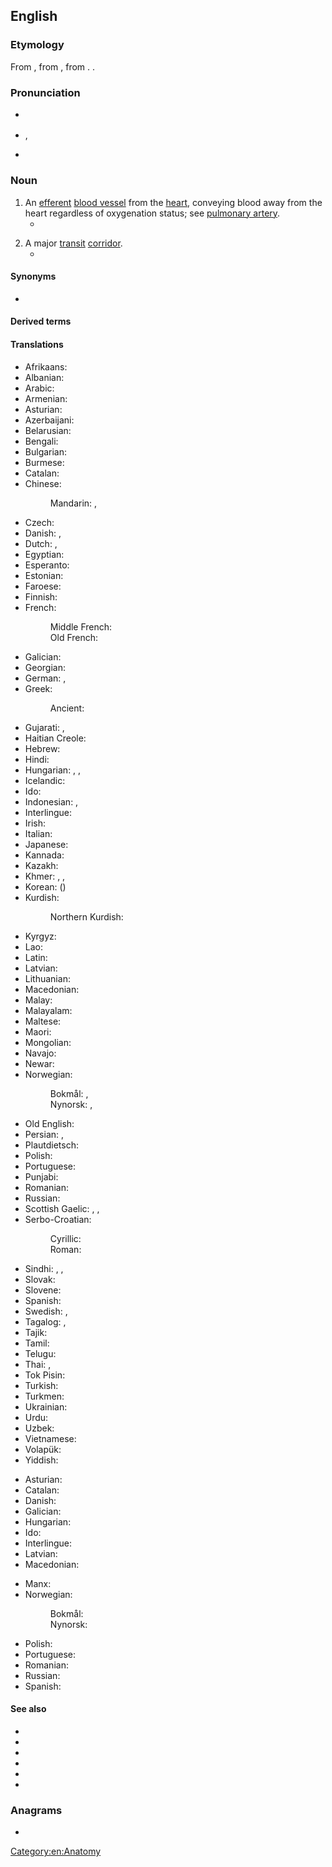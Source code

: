 ==English==
{{wikipedia}}

===Etymology===
From {{der|en|fro|artaire}}, from {{der|en|la|artēria|t=windpipe, artery}}, from {{der|en|grc|ἀρτηρία}}. {{doublet|en|arteria}}.

===Pronunciation===
* {{a|RP}} {{IPA|en|/ˈɑː.tə.ɹi/}}
* {{a|US}} {{enPR|ärʹtəɹi}}, {{IPA|en|/ˈɑɹ.təɹɪ/}}
* {{audio|en|en-us-artery.ogg|Audio (US)}}

===Noun===
{{en-noun}}

# An [[efferent]] [[blood vessel]] from the [[heart]], conveying blood away from the heart regardless of oxygenation status; see [[pulmonary artery]].
#* {{quote-journal|en|year=2013|month=July-August|author=[http://www.americanscientist.org/authors/detail/stephen-p-lownie Stephen P. Lownie], [http://www.americanscientist.org/authors/detail/david-m-pelz David M. Pelz]
|magazine={{w|American Scientist}}|title=[http://www.americanscientist.org/issues/feature/2013/4/stents-to-prevent-stroke Stents to Prevent Stroke]
|passage=As we age, the major '''arteries''' of our bodies frequently become thickened with plaque, a fatty material with an oatmeal-like consistency that builds up along the inner lining of blood vessels. The reason plaque forms isn’t entirely known, but it seems to be related to high levels of cholesterol inducing an inflammatory response, which can also attract and trap more cellular debris over time.}}
#: {{hypo|en|Thesaurus:artery}}
# A major [[transit]] [[corridor]].
#* {{quote-journal|en|date=2020 May 6|author=Graeme Pickering|title=Borders Railway: time for the next step|journal=Rail|page=52|text=The 98-mile Edinburgh-Carlisle 'Waverley Route' provided over a century of service as an Anglo-Scottish '''artery''', prior to its closure by British Rail, and its loss provoked anger in the [[Scottish Borders]].}}

====Synonyms====
* {{l|en|arteria}}

====Derived terms====
{{col4|en
|arterial
|arterially
|arteriole
|carotid artery
|coronary artery
|end artery
|pulmonary artery
}}

====Translations====
{{trans-top|blood vessel from the heart}}
* Afrikaans: {{t+|af|slagaar}}
* Albanian: {{t+|sq|arterie|f}}
* Arabic: {{t|ar|شِرْيَان|m}}
* Armenian: {{t+|hy|զարկերակ}}
* Asturian: {{t+|ast|arteria|f}}
* Azerbaijani: {{t+|az|arteriya}}
* Belarusian: {{t|be|артэ́рыя|f}}
* Bengali: {{t|bn|ধমনী}}
* Bulgarian: {{t+|bg|арте́рия|f}}
* Burmese: {{t+|my|သွေးလွှတ်ကြော}}
* Catalan: {{t+|ca|artèria|f}}
* Chinese:
*: Mandarin: {{t+|cmn|動脈}}, {{t+|cmn|动脉|tr=dòngmài}}
* Czech: {{t+|cs|tepna|f}}
* Danish: {{t+|da|pulsåre|c}}, {{t+|da|arterie|c}}
* Dutch: {{t+|nl|slagader|m}}, {{t+|nl|arterie|f}}
* Egyptian: {{t-egy|mt|h=D52:X1-T14-T14-X1:F51|f}}
* Esperanto: {{t|eo|arterio}}
* Estonian: {{t|et|arter}}
* Faroese: {{t|fo|lívæðr|f}}
* Finnish: {{t+|fi|valtimo}}
* French: {{t+|fr|artère|f}}
*: Middle French: {{t|frm|artere|f}}
*: Old French: {{t|fro|artere|f}}
* Galician: {{t+|gl|arteria|f}}
* Georgian: {{t|ka|არტერია}}
* German: {{t+|de|Arterie|f}}, {{t|de|Schlagader|f}}
* Greek: {{t+|el|αρτηρία|f}}
*: Ancient: {{t|grc|ἀρτηρία|f}}
* Gujarati: {{t|gu|ધમની|f}}, {{t|gu|ધોરી નસ|?}}
* Haitian Creole: {{t|ht|atè}}
* Hebrew: {{t+|he|עוֹרֶק|m}}
* Hindi: {{t+|hi|धमनी|f}}
* Hungarian: {{t+|hu|artéria}}, {{t+|hu|ütőér}}, {{t+|hu|verőér}}
* Icelandic: {{t+|is|slagæð|f}}
* Ido: {{t+|io|arterio}}
* Indonesian: {{t+|id|pembuluh nadi}}, {{t+|id|arteri}}
* Interlingue: {{t|ie|arterie}}
* Irish: {{t|ga|artaire|m}}
* Italian: {{t+|it|arteria|f}}
* Japanese: {{t+|ja|動脈|tr=どうみゃく, dōmyaku}}
* Kannada: {{t+|kn|ಅಪಧಮನಿ}}
* Kazakh: {{t|kk|артерия}}
* Khmer: {{t|km|សរសៃឈាមក្រហម|tr=sɑɑ say cʰiem krɑhɑɑm}}, {{t+|km|រោហិណី|tr=roohe’nii}} {{qualifier|formal}}, {{t|km|សួស|tr=suəh}}
* Korean: {{t+|ko|동맥}} ({{t+|ko|動脈}})
* Kurdish:
*: Northern Kurdish: {{t+|kmr|xwînber|f}}
{{trans-mid}}
* Kyrgyz: {{t+|ky|артерия}}
* Lao: {{t|lo|ເສັ້ນເລືອດແດງ}}
* Latin: {{t|la|artēria|f}}
* Latvian: {{t|lv|artērija|f}}
* Lithuanian: {{t|lt|arterija|f}}
* Macedonian: {{t|mk|артерија|f}}
* Malay: {{t|ms|arteri}}
* Malayalam: {{t|ml|ധമനികൾ}}
* Maltese: {{t|mt|arterja}}
* Maori: {{t|mi|ia tuku}}
* Mongolian: {{t|mn|гол судас}}
* Navajo: {{t|nv|atsʼoos łichíʼígíí}}
* Newar: {{t|new|धमनी}}
* Norwegian:
*: Bokmål: {{t+|nb|arterie|m}}, {{t|nb|pulsåre|m|f}}
*: Nynorsk: {{t|nn|arterie|m}}, {{t|nn|pulsåre|f}}
* Old English: {{t|ang|ǣdre|f}}
* Persian: {{t+|fa|شریان|tr=šaryân}}, {{t+|fa|سرخرگ|tr=sorxrag}}
* Plautdietsch: {{t|pdt|Oda|f}}
* Polish: {{t+|pl|tętnica|f}}
* Portuguese: {{t+|pt|artéria|f}}
* Punjabi: {{t|pa|ਧਮਣੀ|?}}
* Romanian: {{t+|ro|arteră|f}}
* Russian: {{t+|ru|арте́рия|f|tr=artɛ́rija}}
* Scottish Gaelic: {{t|gd|cuisle|f}}, {{t|gd|cuisle-fhala|f}}, {{t|gd|cuisle-mhòr|f}}
* Serbo-Croatian:
*: Cyrillic: {{t|sh|а̀рте̄рија|f}}
*: Roman: {{t+|sh|àrtērija|f}}
* Sindhi: {{t|sd|रग॒|?}}, {{t|sd|शरियान|?}}, {{t|sd|धमनी|?}}
* Slovak: {{t+|sk|tepna|f}}
* Slovene: {{t+|sl|arterija|f}}
* Spanish: {{t+|es|arteria|f}}
* Swedish: {{t+|sv|artär|c}}, {{t+|sv|pulsåder|c}}
* Tagalog: {{t|tl|luwasdaluyan}}, {{t|tl|arterya}}
* Tajik: {{t+|tg|сурхраг}}
* Tamil: {{t+|ta|தமனி}}
* Telugu: {{t+|te|ధమని}}
* Thai: {{t|th|เส้นเลือดแดง}}, {{t|th|หลอดเลือดแดง}}
* Tok Pisin: {{t|tpi|mambu bilong blut}}
* Turkish: {{t+|tr|arter}}
* Turkmen: {{t+|tk|arteriýa}}
* Ukrainian: {{t+|uk|арте́рія|f}}
* Urdu: {{t|ur|شریان|?}}
* Uzbek: {{t+|uz|arteriya}}
* Vietnamese: {{t+|vi|động mạch}}
* Volapük: {{t+|vo|ratär}}
* Yiddish: {{t|yi|אַרטעריע|f}}
{{trans-bottom}}

{{trans-top|major transit corridor}}
* Asturian: {{t+|ast|arteria|f}}
* Catalan: {{t+|ca|artèria|f}}
* Danish: {{t+|da|åre|c}}
* Galician: {{t+|gl|arteria|f}}
* Hungarian: {{t+|hu|főútvonal}}
* Ido: {{t+|io|arterio}}
* Interlingue: {{t|ie|arterie}}
* Latvian: {{t|lv|artērija|f}}
* Macedonian: {{t|mk|артерија|f}}
{{trans-mid}}
* Manx: {{t|gv|ard-raad mooar|m}}
* Norwegian:
*: Bokmål: {{t+|nb|åre|m|f}}
*: Nynorsk: {{t|nn|åre|f}}
* Polish: {{t+|pl|arteria|f}}
* Portuguese: {{t+|pt|artéria|f}}
* Romanian: {{t+|ro|arteră|f}}
* Russian: {{t+|ru|арте́рия|f|tr=artɛ́rija}}
* Spanish: {{t+|es|arteria|f}}
{{trans-bottom}}

====See also====
* {{l|en|aorta}}
* {{l|en|A-road}}
* {{l|en|atheroma}}
* {{l|en|capillary}}
* {{l|en|circulatory system}}
* {{l|en|vein}}

===Anagrams===
* {{anagrams|en|a=aerrty|rarety}}

[[Category:en:Anatomy]]